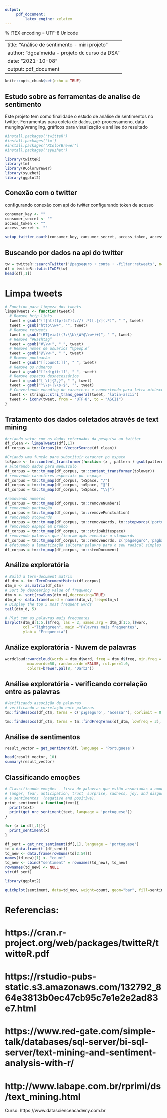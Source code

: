 ```yaml
---
output:
     pdf_document: 
         latex_engine: xelatex
---
```

% !TEX encoding = UTF-8 Unicode

---
title: "Análise de sentimento - mini projeto"
author: "dgoalmeida - projeto do curso da DSA"
date: "2021-10-08"
output: pdf_document
---

```r
knitr::opts_chunk$set(echo = TRUE)
```

## Estudo sobre as ferramentas de analise de sentimento

Este projeto tem como finalidade o estudo de análise de sentimentos no twitter. 
Ferramentas para coleta de dados, pré-processameno, data munging/wrangling, gráficos para visualização e análise do resultado

```r
#install.packages('twitteR')
#install.packages('tm')
#install.packages('RColorBrewer')
#install.packages('syuzhet')

library(twitteR)
library(tm)
library(RColorBrewer)
library(syuzhet)
library(ggplot2)
```

## Conexão com o twitter

configurando conexão com api do twitter
configurando token de acesso

```r
consumer_key <- ""
consumer_secret <- ""
access_token <- ""
access_secret <- ""
```


```r
setup_twitter_oauth(consumer_key, consumer_secret, access_token, access_secret)

```

## Buscando por dados na api do twitter

```r
tw = twitteR::searchTwitter('@pagseguro + conta + -filter:retweets', n=500)
df = twitteR::twListToDF(tw)
head(df[,1])
```

# Limpa tweets
```r

# Function para limpeza dos tweets
limpaTweets <- function(tweet){
  # Remove http links
  tweet = gsub("(f|ht)(tp)(s?)(://)(.*)[.|/](.*)", " ", tweet)
  tweet = gsub("http\\w+", "", tweet)
  # Remove retweets
  tweet = gsub("(RT|via)((?:\\b\\W*@\\w+)+)", " ", tweet)
  # Remove “#Hashtag”
  tweet = gsub("#\\w+", " ", tweet)
  # Remove nomes de usuarios “@people”
  tweet = gsub("@\\w+", " ", tweet)
  # Remove pontuacão
  tweet = gsub("[[:punct:]]", " ", tweet)
  # Remove os números
  tweet = gsub("[[:digit:]]", " ", tweet)
  # Remove espacos desnecessários
  tweet = gsub("[ \t]{2,}", " ", tweet)
  tweet = gsub("^\\s+|\\s+$", "", tweet)
  # Convertendo encoding de caracteres e convertendo para letra minúscula
  tweet <- stringi::stri_trans_general(tweet, "latin-ascii")
  tweet <- iconv(tweet, from = "UTF-8", to = "ASCII")
}
```

## Tratamento dos dados coletados através de text mining


``` r
#criando vetor com os dados retornados da pesquisa ao twitter
df_clean <- limpaTweets(df[,1])
df_corpus = tm::Corpus(tm::VectorSource(df_clean))

#Criando uma função para substituir caracrer po espaço
toSpace <- tm::content_transformer(function (x , pattern ) gsub(pattern, " ", x))
# alterando dados para menusculo
df_corpus = tm::tm_map(df_corpus, tm::content_transformer(tolower))
# removendo caracteres especiais por espaço
df_corpus = tm::tm_map(df_corpus, toSpace, "/")
df_corpus = tm::tm_map(df_corpus, toSpace, "@")
df_corpus = tm::tm_map(df_corpus, toSpace, "\\|")

#removendo numeros
df_corpus = tm::tm_map(df_corpus, tm::removeNumbers)
# removendo pontuação
df_corpus = tm::tm_map(df_corpus, tm::removePunctuation)
# removendo stopwords 
df_corpus = tm::tm_map(df_corpus, tm::removeWords, tm::stopwords('portuguese'))
# removendo espaço em branco
df_corpus = tm::tm_map(df_corpus, tm::stripWhitespace)
# removendo palavras que ficaram após executar o stopwords
df_corpus = tm::tm_map(df_corpus, tm::removeWords, c('pagseguro','pagbank','https','tco','...', 'vlrtffnvff','dlobmdpjex'))
# efetuando a lemantização (alterar palavra para o seu radical simples )
df_corpus = tm::tm_map(df_corpus, tm::stemDocument)
```

## Análize exploratória

```r
# Build a term-document matrix
df_dtm <- tm::TermDocumentMatrix(df_corpus)
dtm_m <- as.matrix(df_dtm)
# Sort by descearing value of frequency
dtm_v <- sort(rowSums(dtm_m),decreasing=TRUE)
dtm_d <- data.frame(word = names(dtm_v),freq=dtm_v)
# Display the top 5 most frequent words
tail(dtm_d, 5)

# Plot com as palavras mais frequentes
barplot(dtm_d[1:5,]$freq, las = 2, names.arg = dtm_d[1:5,]$word,
        col ="lightgreen", main ="Palavras mais frequentes",
        ylab = "Frequencia")
```

## Análize exploratória - Nuvem de palavras

```r
wordcloud::wordcloud(words = dtm_d$word, freq = dtm_d$freq, min.freq = 2,
          max.words=50, random.order=FALSE, rot.per=1.0, 
          colors=brewer.pal(8, "Dark2"))
```

## Análise exploratória - verificando correlação entre as palavras

```r
#Verificando associção de palavras
# verificando a correlação ente palavras
tm::findAssocs(df_dtm, terms = c('pagseguro', 'acessar'), corlimit = 0.30)

tm::findAssocs(df_dtm, terms = tm::findFreqTerms(df_dtm, lowfreq = 3), corlimit = 0.25)

```

## Análise de sentimentos

```r
result_vector = get_sentiment(df, language = 'Portuguese')

head(result_vector, 10)
summary(result_vector)

```

## Classificando emoções
```r
# Classificando emoções - lista de palavras que estão associadas a emoções
# (anger, fear, anticipation, trust, surprise, sadness, joy, and disgust)
# e sentimentos  (negative and positive).
print_sentiment = function(text){
  print(text)
  print(get_nrc_sentiment(text, language = 'portuguese'))
}

for (x in df[,1]){
  print_sentiment(x)
}

df_sent = get_nrc_sentiment(df[,1], language = 'portuguese')
td = data.frame(t (df_sent))
td_new <- data.frame(rowSums(td[2:50]))
names(td_new)[1] <- "count"
td_new <- cbind("sentiment" = rownames(td_new), td_new)
rownames(td_new) <- NULL
str(df_sent)

library(ggplot2)

quickplot(sentiment, data=td_new, weight=count, geom="bar", fill=sentiment, ylab="count")+ggtitle("Pagseguro Conta sentiments")

```

###############################################################################
# Referencias:
# https://cran.r-project.org/web/packages/twitteR/twitteR.pdf
# https://rstudio-pubs-static.s3.amazonaws.com/132792_864e3813b0ec47cb95c7e1e2e2ad83e7.html
# https://www.red-gate.com/simple-talk/databases/sql-server/bi-sql-server/text-mining-and-sentiment-analysis-with-r/
# http://www.labape.com.br/rprimi/ds/text_mining.html

Curso:
https://www.datascienceacademy.com.br